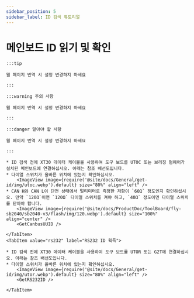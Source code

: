 ```yaml
---
sidebar_position: 5
sidebar_label: ID 검색 튜토리얼
---
```










# 메인보드 ID 읽기 및 확인

    :::tip

    웹 페이지 번역 시 설정 변경하지 마세요

    :::

    :::warning 주의 사항

    웹 페이지 번역 시 설정 변경하지 마세요

    :::

    :::danger 알아야 할 사항

    웹 페이지 번역 시 설정 변경하지 마세요

    :::

<Tabs>
    <TabItem value="can" label="CANBus UUID 획득">

    * ID 검색 전에 XT30 데이터 케이블을 사용하여 도구 보드를 UTOC 또는 브리징 펌웨어가 설치된 메인보드에 연결하십시오. 아래는 참조 배선도입니다.
    * 다이얼 스위치가 올바른 위치에 있는지 확인하십시오.
        <ImageView image={require('@site/docs/General/get-id/img/utoc.webp').default} size="80%" align="left" />
    * CAN H와 CAN L이 단전 상태에서 멀티미터로 측정한 저항이 `60Ω` 정도인지 확인하십시오. 만약 `120Ω`이면 `120Ω` 다이얼 스위치를 켜야 하고, `40Ω` 정도이면 다이얼 스위치를 닫아야 합니다.
        <ImageView image={require('@site/docs/ProductDoc/ToolBoard/fly-sb2040/sb2040-v3/flash/img/120.webp').default} size="100%" align="center" />   
        <GetCanbusUUID />

    </TabItem>
    <TabItem value="rs232" label="RS232 ID 획득">

    * ID 검색 전에 XT30 데이터 케이블을 사용하여 도구 보드를 UTOR 또는 G2T에 연결하십시오. 아래는 참조 배선도입니다.
    * 다이얼 스위치가 올바른 위치에 있는지 확인하십시오.
        <ImageView image={require('@site/docs/General/get-id/img/utor.webp').default} size="80%" align="left" />              
        <GetRS232ID />

    </TabItem>
</Tabs>